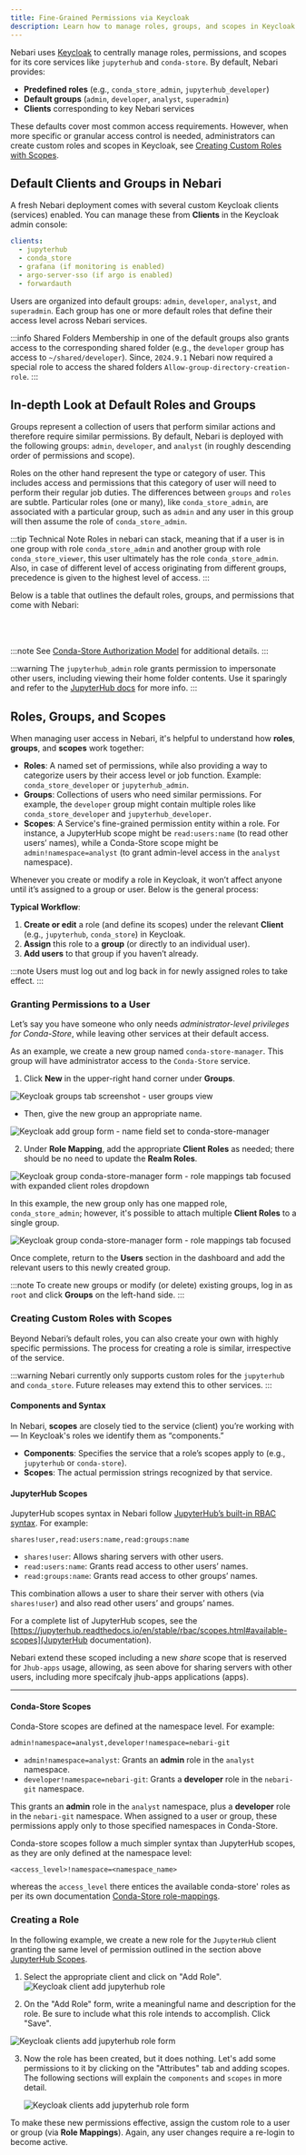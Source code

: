 ```yaml
---
title: Fine-Grained Permissions via Keycloak
description: Learn how to manage roles, groups, and scopes in Keycloak to grant fine-grained permissions in Nebari.
---
```

Nebari uses [Keycloak](https://www.keycloak.org/) to centrally manage roles,
permissions, and scopes for its core services like `jupyterhub` and `conda-store`. By
default, Nebari provides:

- **Predefined roles** (e.g., `conda_store_admin`, `jupyterhub_developer`)
- **Default groups** (`admin`, `developer`, `analyst`, `superadmin`)
- **Clients** corresponding to key Nebari services

These defaults cover most common access requirements. However, when more specific or
granular access control is needed, administrators can create custom roles and scopes in
Keycloak, see [Creating Custom Roles with Scopes](#creating-custom-roles-with-scopes).

## Default Clients and Groups in Nebari

A fresh Nebari deployment comes with several custom Keycloak clients (services) enabled.
You can manage these from **Clients** in the Keycloak admin console:

```yaml
clients:
  - jupyterhub
  - conda_store
  - grafana (if monitoring is enabled)
  - argo-server-sso (if argo is enabled)
  - forwardauth
```

Users are organized into default groups: `admin`, `developer`, `analyst`, and
`superadmin`. Each group has one or more default roles that define their access level
across Nebari services.

:::info Shared Folders
Membership in one of the default groups also grants access to the corresponding shared
folder (e.g., the `developer` group has access to `~/shared/developer`). Since,
`2024.9.1` Nebari now required a special role to access the shared folders
`Allow-group-directory-creation-role`.
:::

## In-depth Look at Default Roles and Groups

Groups represent a collection of users that perform similar actions and therefore
require similar permissions. By default, Nebari is deployed with the following groups:
`admin`, `developer`, and `analyst` (in roughly descending order of permissions and
scope).

Roles on the other hand represent the type or category of user. This includes access and
permissions that this category of user will need to perform their regular job duties.
The differences between `groups` and `roles` are subtle. Particular roles (one or many),
like `conda_store_admin`, are associated with a particular group, such as `admin` and
any user in this group will then assume the role of `conda_store_admin`.

:::tip Technical Note
Roles in nebari can stack, meaning that if a user is in one group with role
`conda_store_admin` and another group with role `conda_store_viewer`, this user
ultimately has the role `conda_store_admin`. Also, in case of different level of access
originating from different groups, precedence is given to the highest level of access.
:::

Below is a table that outlines the default roles, groups, and permissions that come with
Nebari:



<div style={{'border-radius': '15px', 'border': '2px solid var(--ifm-color-background-3)', 'padding': '20px', 'margin-bottom': '20px'}}>

<Tabs>
   <TabItem value="Analyst" label="Analyst" default>
      <Table
      headers={['Resources', 'Roles', 'Permissions']}
      rows={[
        [
          [
            '- Conda-Store',
            '- Jupyterhub',
            '- Argo Workflows',
            '- Grafana',
          ],
          [
            '- `conda_store_developer`',
            '- `jupyterhub_developer`',
            '- `argo_viewer`',
            '- `grafana_viewer`',
          ],
          [
            '- Default user permissions',
            '- Access to start JupyterHub servers & generate tokens',
            '- Read/write in `~/shared/analyst` folder',
            '- Read access to the `analyst` namespace in Conda-Store (write to personal namespace)',
            '- Read access to Argo Workflows/Jupyter Scheduler',
            '- Grafana viewer permissions (see [Grafana Roles](https://grafana.com/docs/grafana/latest/administration/roles-and-permissions/#organization-roles))',
          ],
        ],
      ]}
    />
  </TabItem>
  <TabItem value="Developer" label="Developer">
   <Table
      headers={['Resources', 'Roles', 'Permissions']}
      rows={[
        [
          [
            '- Conda-Store',
            '- Dask',
            '- Jupyterhub',
            '- Argo Workflows',
            '- Grafana',
          ],
          [
            '- `conda_store_developer`',
            '- `dask_developer`',
            '- `jupyterhub_developer`',
            '- `argo_developer`',
            '- `grafana_developer`',
          ],
          [
            '- Includes all Analyst permissions, plus...',
            '- Read access to the `developer` namespace in Conda-Store.',
            '- Ability to create Dask clusters.',
            '- Read/write access to `~/shared/developer` folder.',
            '- Read/create access in Argo Workflows & Jupyter Scheduler.',
            '- Grafana editor permissions.',
          ],
        ],
      ]}
    />
  </TabItem>
  <TabItem value="Admin" label="Admin">
   <Table
      headers={['Resources', 'Roles', 'Permissions']}
      rows={[
        [
          [
            '- Conda-Store',
            '- Dask',
            '- Jupyterhub',
            '- Argo Workflows',
            '- Grafana',
          ],
          [
            '- `conda_store_admin`',
            '- `dask_admin`',
            '- `jupyterhub_admin`',
            '- `argo_admin`',
            '- `grafana_admin`',
          ],
          [
            '- Includes all Developer permissions, plus...',
            '- Read/write access to all Conda-Store namespaces.',
            '- Access to JupyterHub Admin page & user impersonation.',
            '- Access to Keycloak for user/group management.',
            '- Grafana administrator permissions.',
          ],
        ],
      ]}
    />
  </TabItem>
  <TabItem value="SuperAdmin" label="Super Admin">
   <Table
      headers={['Resources', 'Roles', 'Permissions']}
      rows={[
        [
          [
            '- Conda-Store',
            '- Dask',
            '- Jupyterhub',
            '- Argo Workflows',
            '- Grafana',
          ],
          [
            '- `conda_store_superadmin`',
            '- `dask_admin`',
            '- `jupyterhub_admin`',
            '- `argo_admin`',
            '- `realm_admin` (Keycloak)',
            '- `grafana_admin`',
          ],
          [
            '- Includes all Admin permissions, plus...',
            '- Delete privileges in Conda-Store (build & environment).',
            '- Full Keycloak realm administration (root-level).',
          ],
        ],
      ]}
    />
  </TabItem>
</Tabs>
</div>

:::note
See [Conda-Store Authorization
Model](https://conda-store.readthedocs.io/en/latest/contributing.html#authorization-model)
for additional details.
:::

:::warning
The `jupyterhub_admin` role grants permission to impersonate other users, including
viewing their home folder contents. Use it sparingly and refer to the [JupyterHub
docs](https://z2jh.jupyter.org/en/stable/jupyterhub/customizing/user-management.html#admin-users)
for more info.
:::

## Roles, Groups, and Scopes

When managing user access in Nebari, it's helpful to understand how **roles**,
**groups**, and **scopes** work together:

- **Roles**: A named set of permissions, while also providing a way to categorize users
  by their access level or job function. Example: `conda_store_developer` or
  `jupyterhub_admin`.
- **Groups**: Collections of users who need similar permissions. For example, the
  `developer` group might contain multiple roles like `conda_store_developer` and
  `jupyterhub_developer`.
- **Scopes**: A Service's fine-grained permission entity within a role. For instance, a
  JupyterHub scope might be `read:users:name` (to read other users’ names), while a
  Conda-Store scope might be `admin!namespace=analyst` (to grant admin-level access in
  the `analyst` namespace).

Whenever you create or modify a role in Keycloak, it won’t affect anyone until it’s
assigned to a group or user. Below is the general process:

**Typical Workflow**:
1. **Create or edit** a role (and define its scopes) under the relevant **Client**
   (e.g., `jupyterhub`, `conda_store`) in Keycloak.
2. **Assign** this role to a **group** (or directly to an individual user).
3. **Add users** to that group if you haven’t already.

:::note
Users must log out and log back in for newly assigned roles to take effect.
:::

### Granting Permissions to a User

Let’s say you have someone who only needs *administrator-level privileges for
Conda-Store*, while leaving other services at their default access.

As an example, we create a new group named `conda-store-manager`. This group will have
administrator access to the `Conda-Store` service.

1. Click **New** in the upper-right hand corner under **Groups**.

![Keycloak groups tab screenshot - user groups view](/img/how-tos/keycloak_groups.png)

- Then, give the new group an appropriate name.

![Keycloak add group form - name field set to conda-store-manager](/img/how-tos/keycloak_new_group1.png)

2. Under **Role Mapping**, add the appropriate **Client Roles** as needed; there should
   be no need to update the **Realm Roles**.

![Keycloak group conda-store-manager form - role mappings tab focused with expanded client roles dropdown](/img/how-tos/keycloak_new_group2.png)

In this example, the new group only has one mapped role, `conda_store_admin`; however,
it's possible to attach multiple **Client Roles** to a single group.

![Keycloak group conda-store-manager form - role mappings tab focused ](/img/how-tos/keycloak_new_group3.png)

Once complete, return to the **Users** section in the dashboard and add the relevant
users to this newly created group.

:::note
To create new groups or modify (or delete) existing groups, log in as `root` and click
**Groups** on the left-hand side.
:::

### Creating Custom Roles with Scopes

Beyond Nebari’s default roles, you can also create your own with highly specific
permissions. The process for creating a role is similar, irrespective of the service.

:::warning
Nebari currently only supports custom roles for the `jupyterhub` and `conda_store`.
Future releases may extend this to other services.
:::

#### Components and Syntax

In Nebari, **scopes** are closely tied to the service (client) you’re working
with— In Keycloak's roles we identify them as “components.”

- **Components**:
  Specifies the service that a role’s scopes apply to (e.g., `jupyterhub` or `conda-store`).
- **Scopes**:
  The actual permission strings recognized by that service.

<div style={{'border-radius': '15px', 'border': '2px solid var(--ifm-color-background-3)', 'padding': '20px', 'margin-bottom': '20px'}}>

#### JupyterHub Scopes

JupyterHub scopes syntax in Nebari follow [JupyterHub’s built-in RBAC
syntax](https://jupyterhub.readthedocs.io/en/stable/rbac/scopes.html). For example:
```
shares!user,read:users:name,read:groups:name
```
- `shares!user`: Allows sharing servers with other users.
- `read:users:name`: Grants read access to other users’ names.
- `read:groups:name`: Grants read access to other groups’ names.

This combination allows a user to share their server with others (via `shares!user`) and
also read other users’ and groups’ names.

For a complete list of JupyterHub scopes, see the
[https://jupyterhub.readthedocs.io/en/stable/rbac/scopes.html#available-scopes](JupyterHub
documentation).

Nebari extend these scoped including a new *share* scope that is reserved for
`Jhub-apps` usage, allowing, as seen above for sharing servers with other users,
including more specifcaly jhub-apps applications (apps).

---

#### Conda-Store Scopes

Conda-Store scopes are defined at the namespace level. For example:
```
admin!namespace=analyst,developer!namespace=nebari-git
```
- `admin!namespace=analyst`: Grants an **admin** role in the `analyst` namespace.
- `developer!namespace=nebari-git`: Grants a **developer** role in the `nebari-git` namespace.

This grants an **admin** role in the `analyst` namespace, plus a **developer** role in
the `nebari-git` namespace. When assigned to a user or group, these permissions apply
only to those specified namespaces in Conda-Store.

Conda-store scopes follow a much simpler syntax than JupyterHub scopes, as they are only
defined at the namespace level:
```
<access_level>!namespace=<namespace_name>
```
whereas the `access_level` there entices the available conda-store' roles as per its own
documentation
[Conda-Store
role-mappings](https://conda.store/conda-store/explanations/conda-store-concepts#role-mappings).

</div>

### Creating a Role

In the following example, we create a new role for the `JupyterHub` client granting the
same level of permission outlined in the section above [JupyterHub Scopes](#jupyterhub-scopes).

1. Select the appropriate client and click on "Add Role".
![Keycloak client add jupyterhub role](/img/how-tos/keycloak_jupyterhub_client.png)

1. On the "Add Role" form, write a meaningful name and description for the role. Be sure
   to include what this role intends to accomplish. Click "Save".

![Keycloak clients add jupyterhub role form](/img/how-tos/keycloak_jupyterhub_add_role.png)

3. Now the role has been created, but it does nothing. Let's add some permissions to it
   by clicking on the "Attributes" tab and adding scopes. The following sections will
   explain the `components` and `scopes` in more detail.

   ![Keycloak clients add jupyterhub role form](/img/how-tos/keycloak_add_role_attributes.png)

To make these new permissions effective, assign the custom role to a user or group (via
**Role Mappings**). Again, any user changes require a re-login to become active.
